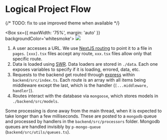 


# Logical Project Flow

{/* TODO: fix to use improved theme when available */}

<Box sx={{ maxWidth: '75%', margin: 'auto' }} backgroundColor='whitesmoke'>
  <Image src={bailoMMDiagram} />
</Box>

1. A user accesses a URL. We use [NextJS routing](https://nextjs.org/docs/routing/introduction) to point it to a file in
   `pages`. `[xxx].tsx` files accept any route, `xxx.tsx` files allow only that specific route.
2. Data is loaded using [SWR](https://swr.vercel.app/). Data loaders are stored in `./data`. Each one exposes variables
   to specify if it is loading, errored, data, etc.
3. Requests to the backend get routed through [express](https://expressjs.com/) within `backend/src/index.ts`. Each
   route is an array with all items being middleware except the last, which is the handler (`[...middleware, handler]`).
4. Routes interact with the database via `mongoose`, which stores models in `./backend/src/models`.

Some processing is done away from the main thread, when it is expected to take longer than a few milliseconds. These are
posted to a `mongodb` queue and processed by handlers in the `backend/src/processors` folder. Mongodb queues are handled
invisibly by `p-mongo-queue` (`backend/src/utils/queues.ts`).

